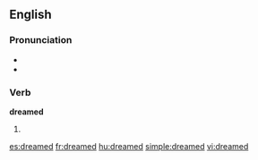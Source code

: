 ==English==

===Pronunciation===
*{{IPA|/'dri:mt/}}
*{{audio|en-us-dreamed.ogg|Audio (US)}}

===Verb===
'''dreamed'''
# {{past of|[[dream]]}}

[[es:dreamed]]
[[fr:dreamed]]
[[hu:dreamed]]
[[simple:dreamed]]
[[vi:dreamed]]
